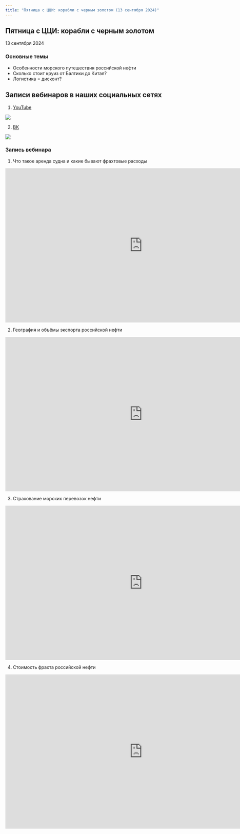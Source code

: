 ```yaml
---
title: "Пятница с ЦЦИ: корабли с черным золотом (13 сентября 2024)"
---
```


## Пятница с ЦЦИ: корабли с черным золотом

13 сентября 2024

### Основные темы

-   Особенности морского путешествия российской нефти
-   Сколько стоит круиз от Балтики до Китая?
-   Логистика = дисконт?

## Записи вебинаров в наших социальных сетях

:::::: {.grid style="margin-left:0%"}
::: {.g-col-12 .g-col-sm-12 .g-col-xs-12 .g-col-xl-6 .g-col-md-6 .g-col-lg-6}


1. [YouTube](https://youtube.com/@cci.friday?si=bXQxJdxy57pPoB2R)

![](../fig/qr-cci-youtube.png)
:::

::: {.g-col-12 .g-col-sm-12 .g-col-xs-12 .g-col-xl-6 .g-col-md-6 .g-col-lg-6}


2. [ВК](https://vk.com/cci.friday)

![](../fig/qr-cci-vk.png)
:::

::::::


### Запись вебинара

1.  Что такое аренда судна и какие бывают фрахтовые расходы

<iframe src="https://vkvideo.ru/video_ext.php?oid=772704656&amp;id=456239023&amp;hd=2" width="853" height="480" allow="autoplay; encrypted-media; fullscreen; picture-in-picture; screen-wake-lock;" frameborder="0" allowfullscreen>

</iframe>

2.  География и объёмы экспорта российской нефти

<iframe src="https://vkvideo.ru/video_ext.php?oid=772704656&amp;id=456239022&amp;hd=2" width="853" height="480" allow="autoplay; encrypted-media; fullscreen; picture-in-picture; screen-wake-lock;" frameborder="0" allowfullscreen>

</iframe>

3.  Страхование морских перевозок нефти

<iframe src="https://vkvideo.ru/video_ext.php?oid=772704656&amp;id=456239024&amp;hd=2" width="853" height="480" allow="autoplay; encrypted-media; fullscreen; picture-in-picture; screen-wake-lock;" frameborder="0" allowfullscreen>

</iframe>

4.  Стоимость фрахта российской нефти

<iframe src="https://vkvideo.ru/video_ext.php?oid=772704656&amp;id=456239021&amp;hd=2" width="853" height="480" allow="autoplay; encrypted-media; fullscreen; picture-in-picture; screen-wake-lock;" frameborder="0" allowfullscreen>

</iframe>
